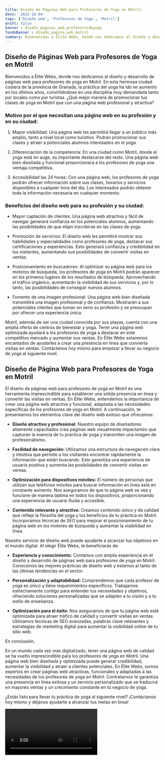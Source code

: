 ```yaml
---
title: Diseño de Páginas Web para Profesores de Yoga en Motril
date: '2023-10-04'
tags: ['Diseño web', 'Profesores de Yoga', 'Motril']
draft: false
banner : diseño_paginas_web_profesoresdeyoga
fondoBanner : diseño_pagina_web_motril
summary: Bienvenidos a Élite Webs, donde nos dedicamos al diseño y desarrollo de páginas web para profesores de yoga en Motril. En esta hermosa ciudad costera de la provincia de Granada, la práctica del yoga ha ido en aumento en los últimos años, convirtiéndose en una disciplina muy demandada tanto por locales como por turistas. ¿Qué mejor manera de promocionar tus clases de yoga en Motril que con una página web profesional y atractiva?
---
```


## Diseño de Páginas Web para Profesores de Yoga en Motril

Bienvenidos a Élite Webs, donde nos dedicamos al diseño y desarrollo de páginas web para profesores de yoga en Motril. En esta hermosa ciudad costera de la provincia de Granada, la práctica del yoga ha ido en aumento en los últimos años, convirtiéndose en una disciplina muy demandada tanto por locales como por turistas. ¿Qué mejor manera de promocionar tus clases de yoga en Motril que con una página web profesional y atractiva?

### Motivo por el que necesitan una página web en su profesión y en su ciudad:

1. Mayor visibilidad: Una página web les permitirá llegar a un público más amplio, tanto a nivel local como turístico. Podrán promocionar sus clases y atraer a potenciales alumnos interesados en el yoga.

2. Diferenciación de la competencia: En una ciudad como Motril, donde el yoga está en auge, es importante destacarse del resto. Una página web bien diseñada y funcional proporcionará a los profesores de yoga una ventaja competitiva.

3. Accesibilidad las 24 horas: Con una página web, los profesores de yoga podrán ofrecer información sobre sus clases, horarios y servicios disponibles a cualquier hora del día. Los interesados podrán obtener toda la información necesaria en cualquier momento.

### Beneficios del diseño web para su profesión y su ciudad:

- Mayor captación de clientes: Una página web atractiva y fácil de navegar generará confianza en los potenciales alumnos, aumentando las posibilidades de que elijan inscribirse en las clases de yoga.

- Promoción de servicios: El diseño web les permitirá mostrar sus habilidades y especialidades como profesores de yoga, destacar sus certificaciones y experiencias. Esto generará confianza y credibilidad en los visitantes, aumentando sus posibilidades de convertir visitas en ventas.

- Posicionamiento en buscadores: Al optimizar su página web para los motores de búsqueda, los profesores de yoga en Motril podrán aparecer en los primeros lugares de los resultados de búsqueda. Aprovechando el tráfico orgánico, aumentarán la visibilidad de sus servicios y, por lo tanto, las posibilidades de conseguir nuevos alumnos.

- Fomento de una imagen profesional: Una página web bien diseñada transmitirá una imagen profesional y de confianza. Mostrarán a sus potenciales clientes que toman en serio su profesión y se preocupan por ofrecer una experiencia única.

Motril, además de ser una ciudad conocida por sus playas, cuenta con una amplia oferta de centros de bienestar y yoga. Tener una página web optimizada ayudará a los profesores de yoga a destacar en este competitivo mercado y aumentar sus ventas. En Élite Webs estaremos encantados de ayudarles a crear una presencia en línea que convierta visitas en ventas. Contáctenos hoy mismo para empezar a llevar su negocio de yoga al siguiente nivel.

<GifSeo />

<Cta />

## Diseño de Página Web para Profesores de Yoga en Motril

El diseño de páginas web para profesores de yoga en Motril es una herramienta imprescindible para establecer una sólida presencia en línea y convertir las visitas en ventas. En Élite Webs, entendemos la importancia de crear una página web atractiva y funcional, adaptada a las necesidades específicas de los profesores de yoga en Motril. A continuación, te presentamos los elementos clave del diseño web exitoso que ofrecemos:

- **Diseño atractivo y profesional:** Nuestro equipo de diseñadores altamente capacitados crea páginas web visualmente impactantes que capturan la esencia de tu práctica de yoga y transmiten una imagen de profesionalismo.

- **Facilidad de navegación:** Utilizamos una estructura de navegación clara y intuitiva que permite a los visitantes encontrar rápidamente la información que están buscando. Esto garantiza una experiencia de usuario positiva y aumenta las posibilidades de convertir visitas en ventas.

- **Optimización para dispositivos móviles:** El número de personas que utilizan sus teléfonos móviles para buscar información en línea está en constante aumento. Nos aseguramos de que tu página web se vea y funcione de manera óptima en todos los dispositivos, proporcionando una experiencia de usuario fluida y accesible.

- **Contenido relevante y atractivo:** Creamos contenido único y de calidad que refleje la filosofía del yoga y los beneficios de tu práctica en Motril. Incorporamos técnicas de SEO para mejorar el posicionamiento de tu página web en los motores de búsqueda y aumentar la visibilidad en línea.

Nuestro servicio de diseño web puede ayudarte a alcanzar tus objetivos en el mundo digital. Al elegir Élite Webs, te beneficiarás de:

- **Experiencia y conocimiento:** Contamos con amplia experiencia en el diseño y desarrollo de páginas web para profesores de yoga en Motril. Conocemos las mejores prácticas de diseño web y estamos al tanto de las últimas tendencias en el sector.

- **Personalización y adaptabilidad:** Comprendemos que cada profesor de yoga es único y tiene requerimientos específicos. Trabajamos estrechamente contigo para entender tus necesidades y objetivos, ofreciendo soluciones personalizadas que se adapten a tu visión y a tu estilo de enseñanza.

- **Optimización para el éxito:** Nos aseguramos de que tu página web esté optimizada para atraer tráfico de calidad y convertir visitas en ventas. Utilizamos técnicas de SEO avanzadas, palabras clave relevantes y estrategias de marketing digital para aumentar la visibilidad online de tu sitio web.

En conclusión,

En un mundo cada vez más digitalizado, tener una página web de calidad se ha vuelto imprescindible para los profesores de yoga en Motril. Una página web bien diseñada y optimizada puede generar credibilidad, aumentar la visibilidad y atraer a clientes potenciales. En Élite Webs, somos expertos en crear páginas web atractivas, funcionales y adaptadas a las necesidades de los profesores de yoga en Motril. Contratarnos te garantiza una presencia en línea exitosa y un servicio personalizado que se traducirá en mayores ventas y un crecimiento constante en tu negocio de yoga.

¿Estás listo para llevar tu práctica de yoga al siguiente nivel? ¡Contáctanos hoy mismo y déjanos ayudarte a alcanzar tus metas en línea!

<Video />

<CtaBot job='Profesores de Yoga' city='Motril'/>

<Gmaps query='Motril+españa+maps' />